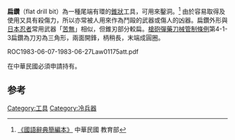 '''扁鑽'''（flat drill bit）為一種尾端有環的[[錐狀|錐狀]]工具，可用來鑿洞。<ref>[http://dict.concised.moe.edu.tw/cgi-bin/jdict/GetTerm.cgi?term=%AB%F3%C6p 《國語辭典簡編本》] {{Wayback|url=http://dict.concised.moe.edu.tw/cgi-bin/jdict/GetTerm.cgi?term=%AB%F3%C6p |date=20131111073545 }}中華民國 教育部</ref> 由於容易取得及使用又具有殺傷力，所以亦常被人用來作為鬥毆的武器或傷人的凶器。扁鑽外形與[[日本|日本]][[忍者|忍者]]常用武器「[[苦無|苦無]]」相似，但錐刃部分較扁。[[槍砲彈藥刀械管制條例|槍砲彈藥刀械管制條例]]第4-1-3扁鑽為刀刃為三角形，兩面開鋒，柄稍長，末端成圓圈。
<gallery>
ROC1983-06-07-1983-06-27Law01175att.pdf
</gallery>
在中華民國必須申請持有。

==参考==
<references/>

{{stub}}

[[Category:工具|Category:工具]]
[[Category:冷兵器|Category:冷兵器]]